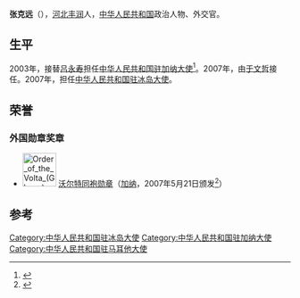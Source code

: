 '''张克远'''（{{bd|1951年|8月|}}），[[河北|河北]][[丰润|丰润]]人，[[中华人民共和国|中华人民共和国]]政治人物、外交官。

==生平==
2003年，接替[[吕永寿|吕永寿]]担任[[中国驻加纳大使列表|中华人民共和国驻加纳大使]]<ref>{{cite web|author=中华人民共和国外交部|title=中国驻加纳共和国历任大使|url=http://www.mfa.gov.cn/chn/pds/ziliao/wjrw/2167/2170/t9191.htm|publisher=中华人民共和国外交部|accessdate=2012-03-03}}</ref>。2007年，由[[于文哲|于文哲]]接任。2007年，担任[[中国驻冰岛大使列表|中华人民共和国驻冰岛大使]]。

==荣誉==
===外国勋章奖章===
* [[File:Order_of_the_Volta_(Ghana)_-_ribbon_bar.png|60px]] [[沃尔特勋章|沃尔特同袍勋章]]（[[加纳|加纳]]，2007年5月21日颁发<ref>{{cite web |title=加纳总统库福尔向张克远大使授勋 |url=https://www.mfa.gov.cn/ce/cegh/chn/xwdt/t321998.htm |publisher=中华人民共和国驻加纳共和国大使馆 |date=2007-05-23 |accessdate=2021-11-14 |archive-date=2021-11-14 |archive-url=https://web.archive.org/web/20211114132950/https://www.mfa.gov.cn/ce/cegh/chn/xwdt/t321998.htm }}</ref>）

== 参考 ==
{{reflist}}

{{start box}}
{{s-dip}}
{{succession box|[[吕永寿|吕永寿]]|[[于文哲|于文哲]]|[[中国驻加纳大使列表|中华人民共和国驻加纳大使]]|2003年9月-2007年6月}}
{{succession box|[[王信石|王信石]]|[[苏格|苏格]]|[[中国驻冰岛大使列表|中华人民共和国驻冰岛大使]]|2007年7月-2009年7月}}
{{succession box|[[柴璽|柴璽]]|[[蔡金彪|蔡金彪]]|[[中國駐馬耳他大使列表|中華人民共和國駐馬耳他大使]]|2009年8月－2012年3月}}
{{end box}}
{{中国政治人物小作品}}

{{DEFAULTSORT:Z}}
[[Category:中华人民共和国驻冰岛大使|Category:中华人民共和国驻冰岛大使]]
[[Category:中华人民共和国驻加纳大使|Category:中华人民共和国驻加纳大使]]
[[Category:中华人民共和国驻马耳他大使|Category:中华人民共和国驻马耳他大使]]